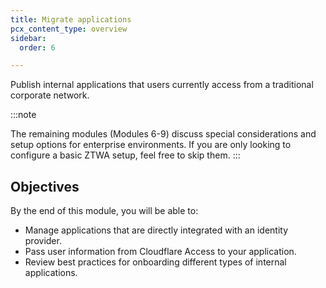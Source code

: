 ```yaml
---
title: Migrate applications
pcx_content_type: overview
sidebar:
  order: 6

---
```


Publish internal applications that users currently access from a traditional corporate network.

:::note

The remaining modules (Modules 6-9) discuss special considerations and setup options for enterprise environments. If you are only looking to configure a basic ZTWA setup, feel free to skip them.
:::

## Objectives

By the end of this module, you will be able to:

* Manage applications that are directly integrated with an identity provider.
* Pass user information from Cloudflare Access to your application.
* Review best practices for onboarding different types of internal applications.
